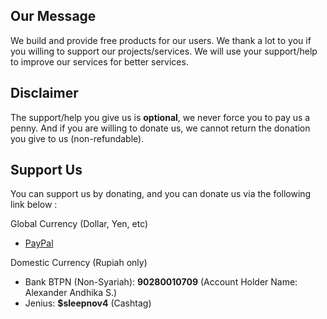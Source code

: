 ## Our Message
We build and provide free products for our users. We thank a lot to you if you willing to support our projects/services. We will use your support/help to improve our services for better services.

## Disclaimer
The support/help you give us is **optional**, we never force you to pay us a penny. And if you are willing to donate us, we cannot return the donation you give to us (non-refundable).

## Support Us
You can support us by donating, and you can donate us via the following link below : 

Global Currency (Dollar, Yen, etc)
- [PayPal](https://paypal.me/hypeidn)

Domestic Currency (Rupiah only)
- Bank BTPN (Non-Syariah): **90280010709** (Account Holder Name: Alexander Andhika S.)
- Jenius: **$sleepnov4** (Cashtag)